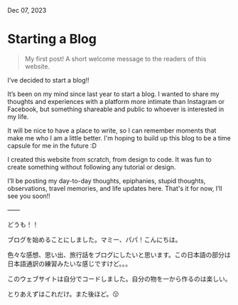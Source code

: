 
Dec 07, 2023

# Starting a Blog

<BlockQuote>
  My first post! A short welcome message to the readers of this website.
</BlockQuote>

<HeroImage
  src="/posts/starting-a-blog/pacifica.jpeg"
  alt="Panoramic shot of Pacifica, CA"
  caption="Mori Point in Pacifica, CA"
/>

I’ve decided to start a blog!!

It’s been on my mind since last year to start a blog. I wanted to share my thoughts and experiences with a platform more intimate than Instagram or Facebook, but something shareable and public to whoever is interested in my life.

It will be nice to have a place to write, so I can remember moments that make me who I am a little better. I'm hoping to build up this blog to be a time capsule for me in the future :D

I created this website from scratch, from design to code. It was fun to create something without following any tutorial or design.

I’ll be posting my day-to-day thoughts, epiphanies, stupid thoughts, observations, travel memories, and life updates here. That's it for now, I’ll see you soon!!

——

どうも！！

ブログを始めることにしました。マミー、パパ！こんにちは。

色々な感想、思い出、旅行話をブログにしたいと思います。この日本語の部分は日本語通訳の練習みたいな感じですけど。。。

このウェブサイトは自分でコードしました。自分の物を一から作るのは楽しい。

とりあえずはこれだけ。また後ほど。😗

